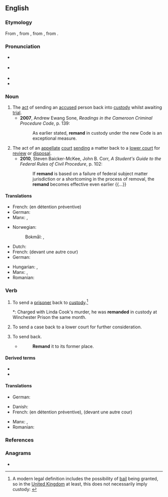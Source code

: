 ==English==
{{wikipedia}}

===Etymology===
From {{inh|en|enm|remaunden||to send back}}, from {{der|en|frm|remander||to send back}}, from {{der|en|LL.|remandare||to send backward}}, from {{der|en|la|remandare||to order}}.

===Pronunciation===
* {{a|RP}} {{IPA|en|/ɹɪˈmɑːnd/}}
* {{a|GA}} {{IPA|en|/ɹəˈmænd/}}
* {{rhymes|en|ɑːnd|ænd}}
* {{audio|en|En-us-remand.ogg|Audio (US)}}

===Noun===
{{en-noun|~}}

# The [[act]] of sending an [[accused]] person back into [[custody]] whilst awaiting [[trial]].
#* '''2007''', Andrew Ewang Sone, ''Readings in the Cameroon Criminal Procedure Code'', p. 139:
#*: As earlier stated, '''remand''' in custody under the new Code is an exceptional measure.
# The act of an [[appellate]] [[court]] [[send]]ing a matter back to a [[lower court]] for [[review]] or [[disposal]].
#* '''2010''', Steven Baicker-McKee, John B. Corr, ''A Student's Guide to the Federal Rules of Civil Procedure'', p. 102:
#*: If '''remand''' is based on a failure of federal subject matter jurisdiction or a shortcoming in the process of removal, the '''remand''' becomes effective even earlier {{...}}

====Translations====
{{trans-top|sending an accused person back into custody}}
* French: {{t+|fr|maintien|m}} (en détention préventive)
* German: {{t|de|Präventivhaft|f}}
* Manx: {{t|gv|aachur|m}}, {{t|gv|cur er ash|m}}
{{trans-mid}}
* Norwegian:
*: Bokmål: {{t|nb|varetekstfengsling|m|f}}, {{t|nb|varetekstarrest|m}}
{{trans-bottom}}

{{trans-top|sending a matter back to a lower court}}
* Dutch: {{t+|nl|verwijzen}}
* French: {{t+|fr|renvoi|m}} (devant une autre cour)
* German: {{t|de|Zurückverweisung|f}}
{{trans-mid}}
* Hungarian: {{t|hu|előzetes letartóztatás}}, {{t|hu|vizsgálati fogság}}
* Manx: {{t|gv|aachur|m}}, {{t|gv|cur er ash|m}}
* Romanian: {{t+|ro|arest preventiv|m}}
{{trans-bottom}}

===Verb===
{{en-verb}}

# To send a [[prisoner]] back to [[custody]].<ref>A modern legal definition includes the possibility of [[bail]] being granted, so in the [[United Kingdom]] at least, this does not necessarily imply custody: {{cite-web|url=http://www.opsi.gov.uk/RevisedStatutes/Acts/ukpga/1976/cukpga_19760063_en_1|title=Bail Act 1976|publisher=www.opsi.gov.uk|accessdate=2010-04-02}}</ref>
#*: Charged with Linda Cook's murder, he was '''remanded''' in custody at Winchester Prison the same month. {{w|Murder_of_Linda_Cook}}
# To send a case back to a lower court for further consideration.
# {{lb|en|obsolete}} To send back.
#* {{RQ:South 12}}
#*: '''Remand''' it to its former place.

====Derived terms====
* {{l|en|on remand}}
* {{l|en|remandment}}

====Translations====
{{trans-top|send a prisoner back to custody}}
{{trans-mid}}
{{trans-bottom}}

{{trans-top|send a case back to a lower court}}
* German: {{t|de|zurückverweisen}}
{{trans-mid}}
{{trans-bottom}}

{{checktrans-top}}
* Danish: {{t|da|varetægtsfængsle}}
* French: {{t+|fr|maintenir}} (en détention préventive), {{t+|fr|renvoyer}} (devant une autre cour)
{{trans-mid}}
* Manx: {{t|gv|aachur}}, {{t|gv|cur er ash}}
* Romanian: {{t+|ro|arest preventiv|m}}
{{trans-bottom}}

===References===
<references/>

===Anagrams===
* {{anagrams|en|a=ademnr|Erdman|Mander|Marden|Menard|Redman|damner|mander|manred|mrenda|randem|red man|redman}}
